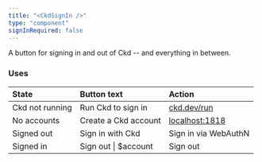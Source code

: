 ```yaml
---
title: "<CkdSignIn />"
type: "component"
signInRequired: false
---
```


A button for signing in and out of Ckd -- and everything in between.

### Uses

| State           | Button text          | Action                                                                            |
| :-------------- | :------------------- | :-------------------------------------------------------------------------------- |
| Ckd not running | Run Ckd to sign in   | <a href="https://ckd.dev/run" target="_blank" rel="noopener">ckd.dev/run</a>      |
| No accounts     | Create a Ckd account | <a href="http://localhost:1818" target="_blank" rel="noopener">localhost:1818</a> |
| Signed out      | Sign in with Ckd     | Sign in via WebAuthN                                                              |
| Signed in       | Sign out \| $account | Sign out                                                                          |
